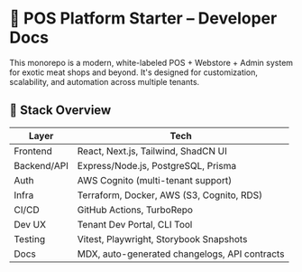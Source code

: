 

# 🧠 POS Platform Starter – Developer Docs

This monorepo is a modern, white-labeled POS + Webstore + Admin system for exotic meat shops and beyond. It's designed for customization, scalability, and automation across multiple tenants.

## 🚀 Stack Overview

| Layer          | Tech                                             |
|----------------|--------------------------------------------------|
| Frontend       | React, Next.js, Tailwind, ShadCN UI              |
| Backend/API    | Express/Node.js, PostgreSQL, Prisma              |
| Auth           | AWS Cognito (multi-tenant support)               |
| Infra          | Terraform, Docker, AWS (S3, Cognito, RDS)        |
| CI/CD          | GitHub Actions, TurboRepo                        |
| Dev UX         | Tenant Dev Portal, CLI Tool                      |
| Testing        | Vitest, Playwright, Storybook Snapshots          |
| Docs           | MDX, auto-generated changelogs, API contracts    |